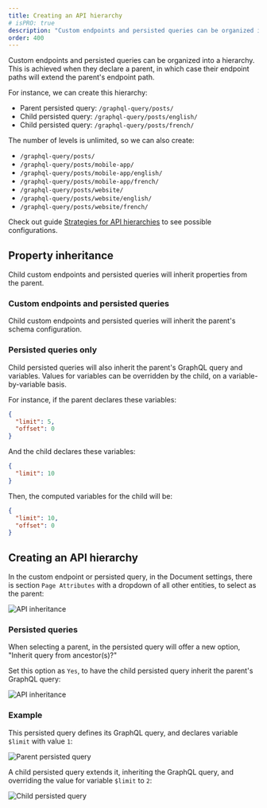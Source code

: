 ```yaml
---
title: Creating an API hierarchy
# isPRO: true
description: "Custom endpoints and persisted queries can be organized into a hierarchy. This is achieved when they declare a parent, in which case their endpoint paths will extend the parent's endpoint path."
order: 400
---
```


Custom endpoints and persisted queries can be organized into a hierarchy. This is achieved when they declare a parent, in which case their endpoint paths will extend the parent's endpoint path.

For instance, we can create this hierarchy:

- Parent persisted query: `/graphql-query/posts/`
- Child persisted query: `/graphql-query/posts/english/`
- Child persisted query: `/graphql-query/posts/french/`

The number of levels is unlimited, so we can also create:

- `/graphql-query/posts/`
- `/graphql-query/posts/mobile-app/`
- `/graphql-query/posts/mobile-app/english/`
- `/graphql-query/posts/mobile-app/french/`
- `/graphql-query/posts/website/`
- `/graphql-query/posts/website/english/`
- `/graphql-query/posts/website/french/`

<Banner type='info'>

Check out guide [Strategies for API hierarchies](/guides/deep/strategies-for-api-hierarchies) to see possible configurations.

</Banner>

## Property inheritance

Child custom endpoints and persisted queries will inherit properties from the parent.

### Custom endpoints and persisted queries

Child custom endpoints and persisted queries will inherit the parent's schema configuration.

### Persisted queries only

Child persisted queries will also inherit the parent's GraphQL query and variables. Values for variables can be overridden by the child, on a variable-by-variable basis.

For instance, if the parent declares these variables:

```json
{
  "limit": 5,
  "offset": 0
}
```

And the child declares these variables:

```json
{
  "limit": 10
}
```

Then, the computed variables for the child will be:

```json
{
  "limit": 10,
  "offset": 0
}
```

## Creating an API hierarchy

In the custom endpoint or persisted query, in the Document settings, there is section `Page Attributes` with a dropdown of all other entities, to select as the parent:

![API inheritance](/assets/guides/upstream/api-inheritance.png "API inheritance")

### Persisted queries

When selecting a parent, in the persisted query will offer a new option, "Inherit query from ancestor(s)?"

Set this option as `Yes`, to have the child persisted query inherit the parent's GraphQL query:

![API inheritance](/assets/guides/upstream/api-inheritance.gif "API inheritance")

### Example

This persisted query defines its GraphQL query, and declares variable `$limit` with value `1`:

![Parent persisted query](/assets/guides/upstream/parent-persisted-query.png "Parent persisted query")

A child persisted query extends it, inheriting the GraphQL query, and overriding the value for variable `$limit` to `2`:

![Child persisted query](/assets/guides/upstream/child-persisted-query.png "Child persisted query")


